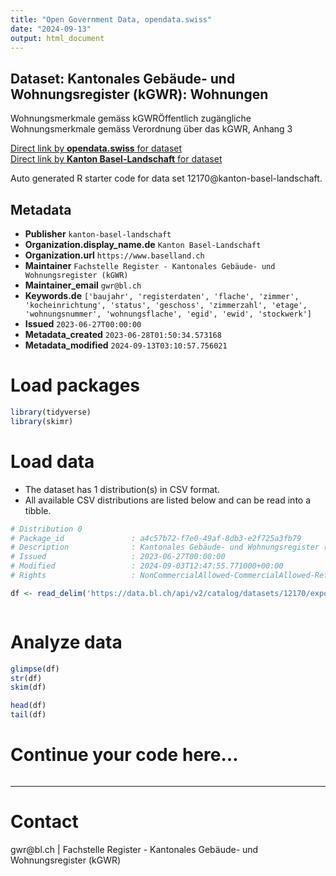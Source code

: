 ```yaml
---
title: "Open Government Data, opendata.swiss"
date: "2024-09-13"
output: html_document
---
```


## Dataset: Kantonales Gebäude- und Wohnungsregister (kGWR): Wohnungen

Wohnungsmerkmale gemäss kGWRÖffentlich zugängliche Wohnungsmerkmale gemäss Verordnung über das kGWR, Anhang 3

[Direct link by **opendata.swiss** for dataset](https://opendata.swiss/de/dataset/kantonales-gebaude-und-wohnungsregister-kgwr-wohnungen)<br>
[Direct link by **Kanton Basel-Landschaft** for dataset](https://data.bl.ch/explore/dataset/12170/)

Auto generated R starter code for data set 12170@kanton-basel-landschaft.

## Metadata

- **Publisher** `kanton-basel-landschaft`
- **Organization.display_name.de** `Kanton Basel-Landschaft`
- **Organization.url** `https://www.baselland.ch`
- **Maintainer** `Fachstelle Register - Kantonales Gebäude- und Wohnungsregister (kGWR)`
- **Maintainer_email** `gwr@bl.ch`
- **Keywords.de** `['baujahr', 'registerdaten', 'flache', 'zimmer', 'kocheinrichtung', 'status', 'geschoss', 'zimmerzahl', 'etage', 'wohnungsnummer', 'wohnungsflache', 'egid', 'ewid', 'stockwerk']`
- **Issued** `2023-06-27T00:00:00`
- **Metadata_created** `2023-06-28T01:50:34.573168`
- **Metadata_modified** `2024-09-13T03:10:57.756021`


# Load packages

```r

library(tidyverse)
library(skimr)

```

# Load data

-   The dataset has 1 distribution(s) in CSV format.
-   All available CSV distributions are listed below and can be read into a tibble.

```r

# Distribution 0
# Package_id               : a4c57b72-f7e0-49af-8db3-e2f725a3fb79
# Description              : Kantonales Gebäude- und Wohnungsregister (kGWR): Wohnungen (csv)
# Issued                   : 2023-06-27T00:00:00
# Modified                 : 2024-09-03T12:47:55.771000+00:00
# Rights                   : NonCommercialAllowed-CommercialAllowed-ReferenceRequired

df <- read_delim('https://data.bl.ch/api/v2/catalog/datasets/12170/exports/csv?use_labels=true')



```

# Analyze data

```r

glimpse(df)
str(df)
skim(df)

head(df)
tail(df)

```

# Continue your code here...

```r

```

------------------------------------------------------------------------

# Contact

gwr@bl.ch | Fachstelle Register - Kantonales Gebäude- und Wohnungsregister (kGWR)
